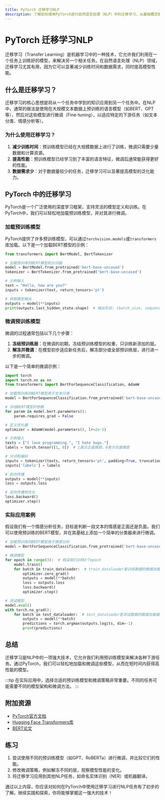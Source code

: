 ```yaml
---
title: PyTorch 迁移学习NLP
description: 了解如何使用PyTorch进行自然语言处理（NLP）中的迁移学习，从基础概念到实际应用，逐步掌握这一强大技术。
---
```


# PyTorch 迁移学习NLP

迁移学习（Transfer Learning）是机器学习中的一种技术，它允许我们利用在一个任务上训练好的模型，来解决另一个相关任务。在自然语言处理（NLP）领域，迁移学习尤其有用，因为它可以显著减少训练时间和数据需求，同时提高模型性能。

## 什么是迁移学习？

迁移学习的核心思想是将从一个任务中学到的知识应用到另一个任务中。在NLP中，通常的做法是使用在大规模文本数据上预训练的语言模型（如BERT、GPT等），然后对这些模型进行微调（Fine-tuning），以适应特定的下游任务（如文本分类、情感分析等）。

### 为什么使用迁移学习？

1. **减少训练时间**：预训练模型已经在大规模数据上进行了训练，微调只需要少量数据和计算资源。
2. **提高性能**：预训练模型已经学习到了丰富的语言特征，微调后通常能获得更好的性能。
3. **数据需求少**：对于数据量较少的任务，迁移学习可以显著提高模型的泛化能力。

## PyTorch 中的迁移学习

PyTorch是一个广泛使用的深度学习框架，支持灵活的模型定义和训练。在PyTorch中，我们可以轻松地加载预训练模型，并对其进行微调。

### 加载预训练模型

PyTorch提供了许多预训练模型，可以通过`torchvision.models`或`transformers`库加载。以下是一个加载BERT模型的示例：

```python
from transformers import BertModel, BertTokenizer

# 加载预训练的BERT模型和分词器
model = BertModel.from_pretrained('bert-base-uncased')
tokenizer = BertTokenizer.from_pretrained('bert-base-uncased')

# 示例输入
text = "Hello, how are you?"
inputs = tokenizer(text, return_tensors='pt')

# 获取模型输出
outputs = model(**inputs)
print(outputs.last_hidden_state.shape)  # 输出形状: (batch_size, sequence_length, hidden_size)
```

### 微调预训练模型

微调的过程通常包括以下几个步骤：

1. **冻结预训练层**：在微调的初期，冻结预训练模型的权重，只训练新添加的层。
2. **解冻并微调**：在模型初步适应新任务后，解冻部分或全部预训练层，进行进一步的微调。

以下是一个简单的微调示例：

```python
import torch
import torch.nn as nn
from transformers import BertForSequenceClassification, AdamW

# 加载预训练的BERT模型用于文本分类
model = BertForSequenceClassification.from_pretrained('bert-base-uncased', num_labels=2)

# 冻结BERT模型的参数
for param in model.bert.parameters():
    param.requires_grad = False

# 定义优化器
optimizer = AdamW(model.parameters(), lr=2e-5)

# 示例输入
texts = ["I love programming.", "I hate bugs."]
labels = torch.tensor([1, 0])  # 1表示正面情感，0表示负面情感

# 分词和编码
inputs = tokenizer(texts, return_tensors='pt', padding=True, truncation=True)
inputs['labels'] = labels

# 前向传播
outputs = model(**inputs)
loss = outputs.loss

# 反向传播和优化
loss.backward()
optimizer.step()
```

### 实际应用案例

假设我们有一个情感分析任务，目标是判断一段文本的情感是正面还是负面。我们可以使用预训练的BERT模型，并在其基础上添加一个简单的分类器来进行微调。

```python
# 加载预训练的BERT模型用于情感分析
model = BertForSequenceClassification.from_pretrained('bert-base-uncased', num_labels=2)

# 微调模型
for epoch in range(3):  # 假设我们训练3个epoch
    model.train()
    for batch in train_dataloader:  # train_dataloader是训练数据的数据加载器
        optimizer.zero_grad()
        outputs = model(**batch)
        loss = outputs.loss
        loss.backward()
        optimizer.step()

# 测试模型
model.eval()
with torch.no_grad():
    for batch in test_dataloader:  # test_dataloader是测试数据的数据加载器
        outputs = model(**batch)
        predictions = torch.argmax(outputs.logits, dim=-1)
        print(predictions)
```

## 总结

迁移学习是NLP中的一项强大技术，它允许我们利用预训练模型来解决各种下游任务。通过PyTorch，我们可以轻松地加载和微调这些模型，从而在短时间内获得高性能的模型。

:::tip
在实际应用中，选择合适的预训练模型和微调策略非常重要。不同的任务可能需要不同的模型架构和微调方法。
:::

## 附加资源

- [PyTorch官方文档](https://pytorch.org/docs/stable/index.html)
- [Hugging Face Transformers库](https://huggingface.co/transformers/)
- [BERT论文](https://arxiv.org/abs/1810.04805)

## 练习

1. 尝试使用不同的预训练模型（如GPT、RoBERTa）进行微调，并比较它们的性能。
2. 修改微调策略，例如解冻不同的层，观察模型性能的变化。
3. 将迁移学习应用到其他NLP任务，如命名实体识别（NER）或机器翻译。

通过以上内容，你应该对如何在PyTorch中使用迁移学习进行NLP任务有了初步的了解。继续实践和探索，你将能够掌握这一强大的技术！